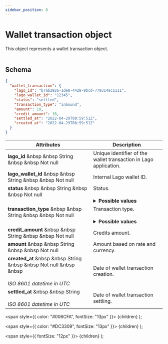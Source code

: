 ```yaml
---
sidebar_position: 8
---
```


# Wallet transaction object

This object represents a wallet transaction object.<br></br>

## Schema

```json
{
  "wallet_transaction": {
    "lago_id": "b7ab2926-1de8-4428-9bcd-779314ac1111",
    "lago_wallet_id": "12345",
    "status": "settled",
    "transaction_type": "inbound",
    "amount": 10,
    "credit_amount": 10,
    "settled_at": "2022-04-29T08:59:51Z",
    "created_at": "2022-04-29T08:59:51Z"
  }
}
```

| Attributes | Description |
| -----------| ----------- |
| **lago_id** &nbsp &nbsp <Type>String</Type> &nbsp &nbsp <NotNullable>Not null</NotNullable> | Unique identifier of the wallet transaction in Lago application. |
| **lago_wallet_id** &nbsp &nbsp <Type>String</Type> &nbsp &nbsp <NotNullable>Not null</NotNullable> | Internal Lago wallet ID. |
| **status** &nbsp &nbsp <Type>String</Type> &nbsp &nbsp <NotNullable>Not null</NotNullable><br></br> | Status. <br></br> <details><summary>**Possible values**</summary><div>- `pending`<br></br>- `settled`<div></div></div></details> |
| **transaction_type** &nbsp &nbsp <Type>String</Type> &nbsp &nbsp <NotNullable>Not null</NotNullable><br></br> | Transaction type. <br></br> <details><summary>**Possible values**</summary><div>- `inbound (increasing balance)`<br></br>- `outbound (decreasing balance)`<div></div></div></details> |
| **credit_amount** &nbsp &nbsp <Type>String</Type> &nbsp &nbsp <NotNullable>Not null</NotNullable> | Credits amount. |
| **amount** &nbsp &nbsp <Type>String</Type> &nbsp &nbsp <NotNullable>Not null</NotNullable> | Amount based on rate and currency. |
| **created_at** &nbsp &nbsp <Type>String</Type> &nbsp &nbsp <NotNullable>Not null</NotNullable> &nbsp &nbsp <br></br><Comment>*ISO 8601 datetime in UTC*</Comment> | Date of wallet transaction creation. |
| **settled_at** &nbsp &nbsp <Type>String</Type> <br></br><Comment>*ISO 8601 datetime in UTC*</Comment> | Date of wallet transaction settling. |



  <span
    style={{
      color: "#006CFA",
      fontSize: "13px"
    }}>
    {children}
  </span>
);

  <span
    style={{
      color: "#DC3309",
      fontSize: "13px"
    }}>
    {children}
  </span>
);

  <span
    style={{
      fontSize: "12px"
    }}>
    {children}
  </span>
);
